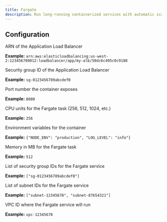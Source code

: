 ```yaml
---
title: Fargate
description: Run long-running containerized services with automatic scaling
---
```


## Configuration

<ParamField path="alb_arn" type="string" required>
  ARN of the Application Load Balancer
  
  **Example:** `arn:aws:elasticloadbalancing:us-west-2:123456789012:loadbalancer/app/my-alb/50dc6c495c0c9188`
</ParamField>

<ParamField path="alb_security_group" type="string">
  Security group ID of the Application Load Balancer
  
  **Example:** `sg-0123456789abcdef0`
</ParamField>

<ParamField path="container_port" type="number" required>
  Port number the container exposes
  
  **Example:** `8080`
</ParamField>

<ParamField path="cpu" type="number" default="256">
  CPU units for the Fargate task (256, 512, 1024, etc.)
  
  **Example:** `256`
</ParamField>

<ParamField path="environment" type="map(string)">
  Environment variables for the container
  
  **Example:** `{"NODE_ENV": "production", "LOG_LEVEL": "info"}`
</ParamField>

<ParamField path="memory" type="number" default="512">
  Memory in MB for the Fargate task
  
  **Example:** `512`
</ParamField>

<ParamField path="security_groups" type="list(string)">
  List of security group IDs for the Fargate service
  
  **Example:** `["sg-0123456789abcdef0"]`
</ParamField>

<ParamField path="subnets" type="list(string)">
  List of subnet IDs for the Fargate service
  
  **Example:** `["subnet-12345678", "subnet-87654321"]`
</ParamField>

<ParamField path="vpc_id" type="string">
  VPC ID where the Fargate service will run
  
  **Example:** `vpc-12345678`
</ParamField>
